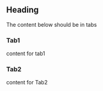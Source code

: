 ## Heading

The content below should be in tabs

<!-- tabs -->

### Tab1

content for tab1

### Tab2

content for Tab2
